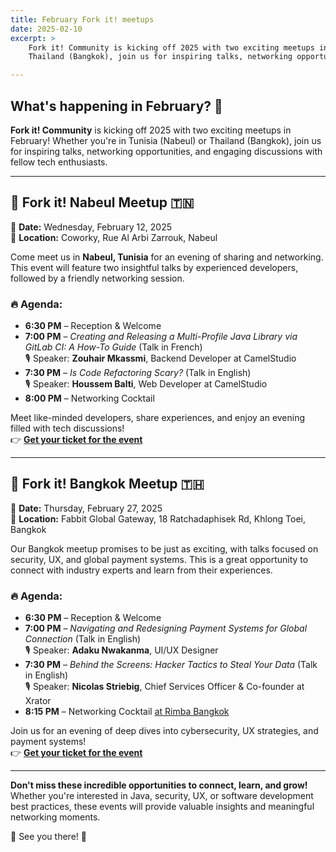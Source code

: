 ```yaml
---
title: February Fork it! meetups
date: 2025-02-10
excerpt: > 
    Fork it! Community is kicking off 2025 with two exciting meetups in February! Whether you're in Tunisia (Nabeul) or 
    Thailand (Bangkok), join us for inspiring talks, networking opportunities, and engaging discussions with fellow tech enthusiasts.

---
```


## What's happening in February? 🚀

**Fork it! Community** is kicking off 2025 with two exciting meetups in February! Whether you're in Tunisia (Nabeul) or Thailand (Bangkok), join us for inspiring talks, networking opportunities, and engaging discussions with fellow tech enthusiasts.

---

## 🎤 Fork it! Nabeul Meetup 🇹🇳  
📅 **Date:** Wednesday, February 12, 2025  
📍 **Location:** Coworky, Rue Al Arbi Zarrouk, Nabeul  

Come meet us in **Nabeul, Tunisia** for an evening of sharing and networking. This event will feature two insightful talks by experienced developers, followed by a friendly networking session.  

### 🔥 Agenda:  
- **6:30 PM** – Reception & Welcome  
- **7:00 PM** – *Creating and Releasing a Multi-Profile Java Library via GitLab CI: A How-To Guide* (Talk in French)  
  🎙 Speaker: **Zouhair Mkassmi**, Backend Developer at CamelStudio  
- **7:30 PM** – *Is Code Refactoring Scary?* (Talk in English)  
  🎙 Speaker: **Houssem Balti**, Web Developer at CamelStudio  
- **8:00 PM** – Networking Cocktail

Meet like-minded developers, share experiences, and enjoy an evening filled with tech discussions!  
👉 [**Get your ticket for the event**](https://lu.ma/2025-tunisia-nabeul)  

---

## 🎤 Fork it! Bangkok Meetup 🇹🇭  
📅 **Date:** Thursday, February 27, 2025  
📍 **Location:** Fabbit Global Gateway, 18 Ratchadaphisek Rd, Khlong Toei, Bangkok  

Our Bangkok meetup promises to be just as exciting, with talks focused on security, UX, and global payment systems. This is a great opportunity to connect with industry experts and learn from their experiences.  

### 🔥 Agenda:  
- **6:30 PM** – Reception & Welcome  
- **7:00 PM** – *Navigating and Redesigning Payment Systems for Global Connection* (Talk in English)  
  🎙 Speaker: **Adaku Nwakanma**, UI/UX Designer  
- **7:30 PM** – *Behind the Screens: Hacker Tactics to Steal Your Data* (Talk in English)  
  🎙 Speaker: **Nicolas Striebig**, Chief Services Officer & Co-founder at Xrator  
- **8:15 PM** – Networking Cocktail [at Rimba Bangkok](https://maps.app.goo.gl/bZZKJf5VG2robWf5A)  

Join us for an evening of deep dives into cybersecurity, UX strategies, and payment systems!  
👉 [**Get your ticket for the event**](https://lu.ma/t3beyt7c)

---

**Don't miss these incredible opportunities to connect, learn, and grow!** Whether you're interested in Java, security, UX, or software development best practices, these events will provide valuable insights and meaningful networking moments.  

🚀 See you there! 🚀  
